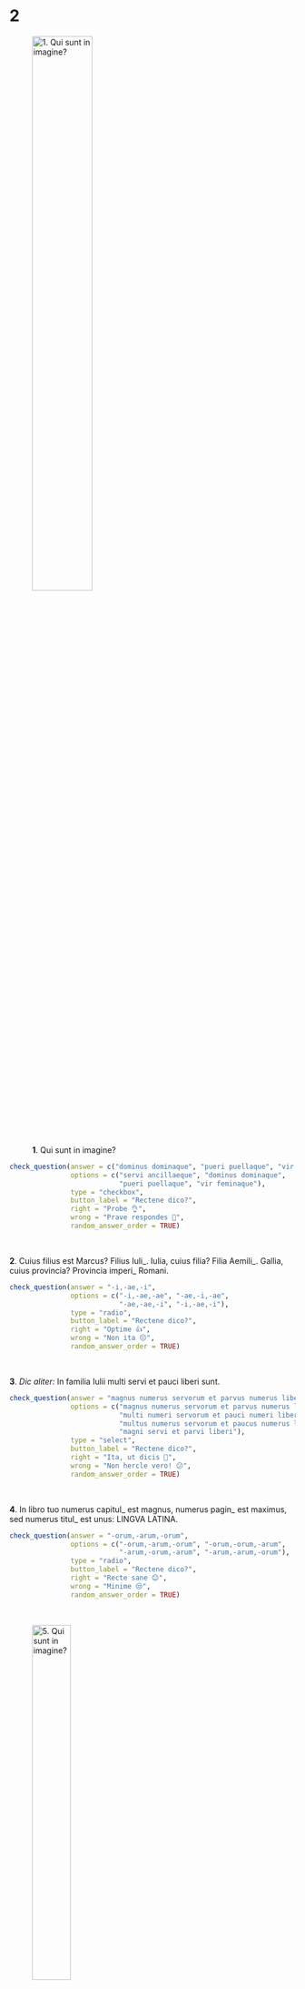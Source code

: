 # 2

![**1**. Qui sunt in imagine?](https://drive.google.com/uc?id=13WjUZv7MttgR6nZ5afjlAEbeT7YXP5aI){ width='50%' }

```r
check_question(answer = c("dominus dominaque", "pueri puellaque", "vir feminaque"),
               options = c("servi ancillaeque", "dominus dominaque", 
                           "pueri puellaque", "vir feminaque"),
               type = "checkbox",
               button_label = "Rectene dico?",
               right = "Probe 👌",
               wrong = "Prave respondes 🫤",
               random_answer_order = TRUE)
```
</br>

**2**. Cuius filius est Marcus? Filius Iuli_. Iulia, cuius filia? Filia Aemili_. Gallia, cuius provincia? Provincia imperi_ Romani.

```r
check_question(answer = "-i,-ae,-i",
               options = c("-i,-ae,-ae", "-ae,-i,-ae", 
                           "-ae,-ae,-i", "-i,-ae,-i"),
               type = "radio",
               button_label = "Rectene dico?",
               right = "Optime 👍",
               wrong = "Non ita 😔",
               random_answer_order = TRUE)
```
</br>

**3**. _Dic aliter:_ In familia Iulii multi servi et pauci liberi sunt.

```r
check_question(answer = "magnus numerus servorum et parvus numerus liberorum",
               options = c("magnus numerus servorum et parvus numerus liberorum", 
                           "multi numeri servorum et pauci numeri liberorum", 
                           "multus numerus servorum et paucus numerus liberorum", 
                           "magni servi et parvi liberi"),
               type = "select",
               button_label = "Rectene dico?",
               right = "Ita, ut dicis 👏",
               wrong = "Non hercle vero! 😕",
               random_answer_order = TRUE)
```
</br>

**4**. In libro tuo numerus capitul_ est magnus, numerus pagin_ est maximus, sed numerus titul_ est unus: LINGVA LATINA.

```r
check_question(answer = "-orum,-arum,-orum",
               options = c("-orum,-arum,-orum", "-orum,-orum,-arum", 
                           "-arum,-orum,-arum", "-arum,-arum,-orum"),
               type = "radio",
               button_label = "Rectene dico?",
               right = "Recte sane 😊",
               wrong = "Minime 😒",
               random_answer_order = TRUE)
```
</br>

![**5**. Qui sunt in imagine?](https://drive.google.com/uc?id=1UFkf0eeBzDj13r2-JvO9fR6KMk-OEW9A){ width='40%' }
 
```r
check_question(answer = c("servi ancillaeque", "viri feminaeque"),
               options = c("servi ancillaeque", "domini dominaeque", 
                           "filii filiaeque Iulii et Aemiliae", "viri feminaeque"),
               type = "checkbox",
               button_label = "Rectene dico?",
               right = "Bene est 🤩",
               wrong = "Quid ais? 🤨",
               random_answer_order = TRUE)
```
</br>

**6**. _Elige:_ _ est Iulius? Pater. _ est Aemilia? Mater. _ sunt Medus Davusque? Servi. _ sunt servi in familia? Centum.

```r
check_question(answer = c("Quis", "Quae", "Qui", "Quot"), 
               type = "in_order",
               button_label = "Rectene dico?",
               right = "Euge, probe meministi 🥳",
               wrong = "Cogitandum est 🤔")
```
</br>

**7**. _Elige:_ Qui sunt Medus et Davus? _ servi. Delia et Syra? _ ancillae. Sparta, Delphi, Athenae? _ oppdia Graeca.

```r
check_question(answer = "duo, duae, tria",
               options = c("duo, duae, tria", "duo, duae, tres", 
                           "duae, duo, tres", "tres, duae, duo"),
               type = "radio",
               button_label = "Rectene dico?",
               right = "Sic est 😎",
               wrong = "Errasti 😥",
               random_answer_order = TRUE)
```
</br>

**8**. Cornelius: Suntne Medus et Davus _ servi? Iulius: Sunt. Et ceteri multi. In familia _ C servi sunt.

```r
check_question(answer = "tui, mea",
               options = c("tui, mea", "mei, tua", 
                           "tua, mei", "mea, tui"),
               type = "radio",
               button_label = "Rectene dico?",
               right = "Probe 💯",
               wrong = "Non ita ❌",
               random_answer_order = TRUE)
```
</br>

**9**. _Elige:_ Quintus, Marcus Iuliaque sunt _ . In bibliotheca sunt duo _ Latini. Numerus _ est tres, numerus _ est duo.

```r
check_question(answer = "liberi, libri, liberorum, librorum",
               options = c("liberi, libri, liberorum, librorum", 
                           "liberi, libri, librorum, liberorum", 
                           "libri, liberi, liberorum, librorum", 
                           "libri, liberi, librorum, liberorum"),
               type = "select",
               button_label = "Rectene dico?",
               right = "Quam recte dixisti omnia! 🔥",
               wrong = "Non hercle vero! 😟",
               random_answer_order = TRUE)
```
</br>

**10**. ancillae

```r
check_question(answer = c("genetivus singularis", "nominativus pluralis"),
               options = c("genetivus singularis", "genetivus pluralis", 
                           "nominativus singularis", "nominativus pluralis"),
               type = "checkbox",
               button_label = "Rectene dico?",
               right = "Recte fecisti officium tuum 😃",
               wrong = "Minime 😞",
               random_answer_order = TRUE)
```
</br>

